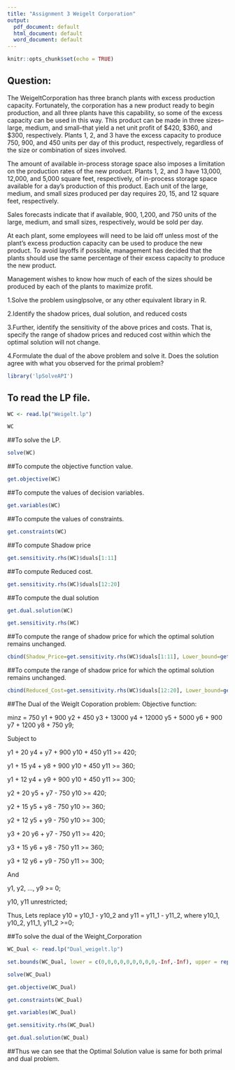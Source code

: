 ```yaml
---
title: "Assignment 3 Weigelt Corporation"
output:
  pdf_document: default
  html_document: default
  word_document: default
---
```


```r
knitr::opts_chunk$set(echo = TRUE)
```

## Question:
The WeigeltCorporation has three branch plants with excess production capacity. Fortunately, the corporation has a new product ready to begin production, and all three plants have this capability, so some of the excess capacity can be used in this way. This product can be made in three sizes--large, medium, and small--that yield a net unit profit of $420, $360, and $300, respectively. Plants 1, 2, and 3 have the excess capacity to produce 750, 900, and 450 units per day of this product, respectively, regardless of the size or combination of sizes involved.

The amount of available in-process storage space also imposes a limitation on the production rates of the new product. Plants 1, 2, and 3 have 13,000, 12,000, and 5,000 square feet, respectively, of in-process storage space available for a day's production of this product. Each unit of the large, medium, and small sizes produced per day requires 20, 15, and 12 square feet, respectively.

Sales forecasts indicate that if available, 900, 1,200, and 750 units of the large, medium, and small sizes, respectively, would be sold per day.

At each plant, some employees will need to be laid off unless most of the plant's excess production capacity can be used to produce the new product. To avoid layoffs if possible, management has decided that the plants should use the same percentage of their excess capacity to produce the new product.

Management wishes to know how much of each of the sizes should be produced by each of the plants to maximize profit.

1.Solve the problem usinglpsolve, or any other equivalent library in R.

2.Identify the shadow prices, dual solution, and reduced costs

3.Further, identify the sensitivity of the above prices and costs. That is, specify the range of shadow prices and reduced cost within which the optimal solution will not change.

4.Formulate the dual of the above problem and solve it. Does the solution agree with what you observed for the primal problem?

```r
library('lpSolveAPI')
```

## To read the LP file.

```r
WC <- read.lp("Weigelt.lp")

WC
```
##To solve the LP.
```r
solve(WC)
```
##To compute the objective function value.
```r
get.objective(WC)
```
##To compute the values of decision variables.
```r
get.variables(WC)
```
##To compute the values of constraints.
```r
get.constraints(WC)
```
##To compute Shadow price
```r
get.sensitivity.rhs(WC)$duals[1:11]

```
##To compute Reduced cost.

```r
get.sensitivity.rhs(WC)$duals[12:20]

```
##To compute the dual solution

```r
get.dual.solution(WC)
```

```r
get.sensitivity.rhs(WC)

```
##To compute the range of shadow price for which the optimal solution remains unchanged.

```r
cbind(Shadow_Price=get.sensitivity.rhs(WC)$duals[1:11], Lower_bound=get.sensitivity.rhs(WC)$dualsfrom[1:11], Upper_bound=get.sensitivity.rhs(WC)$dualstill[1:11])

```
##To compute the range of shadow price for which the optimal solution remains unchanged.

```r
cbind(Reduced_Cost=get.sensitivity.rhs(WC)$duals[12:20], Lower_bound=get.sensitivity.rhs(WC)$dualsfrom[12:20], Upper_bound=get.sensitivity.rhs(WC)$dualstill[12:20])
```
##The Dual of the Weiglt Coporation problem:
Objective function:

minz = 750 y1 + 900 y2 + 450 y3 + 13000 y4 + 12000 y5 + 5000 y6 + 900 y7 + 1200 y8 + 750 y9;

Subject to

y1 + 20 y4 + y7 + 900 y10 + 450 y11 >= 420;

y1 + 15 y4 + y8 + 900 y10 + 450 y11 >= 360;

y1 + 12 y4 + y9 + 900 y10 + 450 y11 >= 300;

y2 + 20 y5 + y7 - 750 y10 >= 420;

y2 + 15 y5 + y8 - 750 y10 >= 360;

y2 + 12 y5 + y9 - 750 y10 >= 300;

y3 + 20 y6 + y7 - 750 y11 >= 420;

y3 + 15 y6 + y8 - 750 y11 >= 360;

y3 + 12 y6 + y9 - 750 y11 >= 300;

And

y1, y2, ..., y9 >= 0;

y10, y11 unrestricted;

Thus, Lets replace y10 = y10_1 - y10_2 and y11 = y11_1 - y11_2, where y10_1, y10_2, y11_1, y11_2 >=0;

##To solve the dual of the Weight_Corporation

```r
WC_Dual <- read.lp("Dual_weigelt.lp")

set.bounds(WC_Dual, lower = c(0,0,0,0,0,0,0,0,0,-Inf,-Inf), upper = rep(Inf,11))

solve(WC_Dual)
```


```r
get.objective(WC_Dual)

```

```r
get.constraints(WC_Dual)

```

```r
get.variables(WC_Dual)

```

```r
get.sensitivity.rhs(WC_Dual)

```

```r
get.dual.solution(WC_Dual)

```
##Thus we can see that the Optimal Solution value is same for both primal and dual problem.